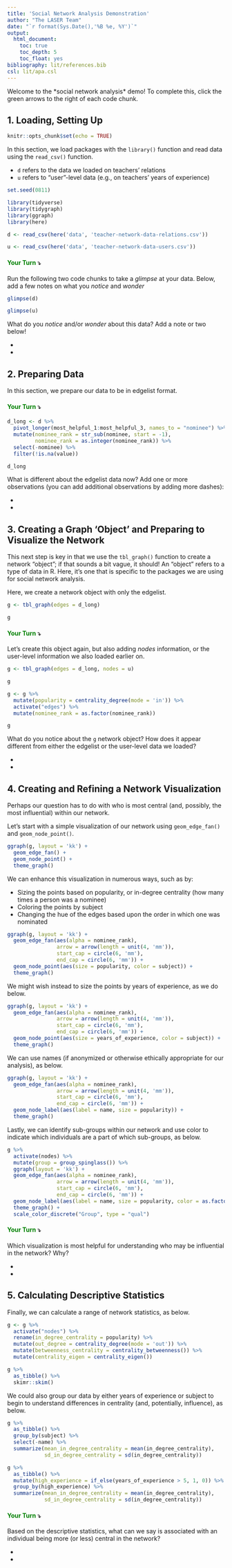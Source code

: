 ```yaml
---
title: 'Social Network Analysis Demonstration'
author: "The LASER Team"
date: "`r format(Sys.Date(),'%B %e, %Y')`"
output:
  html_document:
    toc: true
    toc_depth: 5
    toc_float: yes
bibliography: lit/references.bib
csl: lit/apa.csl
---
```


Welcome to the \*social network analysis\* demo! To complete this, click the green arrows to the right of each code chunk.

## 1. Loading, Setting Up

```r
knitr::opts_chunk$set(echo = TRUE)
```

In this section, we load packages with the `library()` function and read data using the `read_csv()` function.

- `d` refers to the data we loaded on teachers' relations
- `u` refers to "user"-level data (e.g., on teachers' years of experience)

```r
set.seed(0811)

library(tidyverse)
library(tidygraph)
library(ggraph)
library(here)

d <- read_csv(here('data', 'teacher-network-data-relations.csv'))

u <- read_csv(here('data', 'teacher-network-data-users.csv'))
```

#### [**Your Turn**]{style="color: green;"} **⤵**

Run the following two code chunks to take a _glimpse_ at your data. Below, add a few notes on what you _notice_ and _wonder_

```r
glimpse(d)
```

```r
glimpse(u)
```

What do you _notice_ and/or _wonder_ about this data? Add a note or two below!

- 
- 

## 2. Preparing Data

In this section, we prepare our data to be in edgelist format. 

#### [**Your Turn**]{style="color: green;"} **⤵**

```r
d_long <- d %>% 
  pivot_longer(most_helpful_1:most_helpful_3, names_to = "nominee") %>% 
  mutate(nominee_rank = str_sub(nominee, start = -1),
         nominee_rank = as.integer(nominee_rank)) %>% 
  select(-nominee) %>% 
  filter(!is.na(value))

d_long
```
What is different about the edgelist data now? Add one or more observations (you can add additional observations by adding more dashes):

- 
- 

## 3. Creating a Graph 'Object' and Preparing to Visualize the Network

This next step is key in that we use the `tbl_graph()` function to create a network "object"; if that sounds a bit vague, it should! An "object" refers to a type of data in R. Here, it's one that is specific to the packages we are using for social network analysis. 

Here, we create a network object with only the edgelist. 

```r
g <- tbl_graph(edges = d_long)

g
```

#### [**Your Turn**]{style="color: green;"} **⤵**

Let's create this object again, but also adding _nodes_ information, or the user-level information we also loaded earlier on.

```r
g <- tbl_graph(edges = d_long, nodes = u)

g
```

```r
g <- g %>% 
  mutate(popularity = centrality_degree(mode = 'in')) %>% 
  activate("edges") %>% 
  mutate(nominee_rank = as.factor(nominee_rank))

g
```

What do you notice about the `g` network object? How does it appear different from either the edgelist or the user-level data we loaded?

- 
- 

## 4. Creating and Refining a Network Visualization

Perhaps our question has to do with who is most central (and, possibly, the most influential) within our network.

Let's start with a simple visualization of our network using `geom_edge_fan()` and `geom_node_point()`.

```r
ggraph(g, layout = 'kk') + 
  geom_edge_fan() +
  geom_node_point() +
  theme_graph()
```

We can enhance this visualization in numerous ways, such as by:

- Sizing the points based on popularity, or in-degree centrality (how many times a person was a nominee)
- Coloring the points by subject
- Changing the hue of the edges based upon the order in which one was nominated

```r
ggraph(g, layout = 'kk') + 
  geom_edge_fan(aes(alpha = nominee_rank), 
                arrow = arrow(length = unit(4, 'mm')),
                start_cap = circle(6, 'mm'),
                end_cap = circle(6, 'mm')) + 
  geom_node_point(aes(size = popularity, color = subject)) +
  theme_graph()
```
We might wish instead to size the points by years of experience, as we do below.

```r
ggraph(g, layout = 'kk') + 
  geom_edge_fan(aes(alpha = nominee_rank), 
                arrow = arrow(length = unit(4, 'mm')),
                start_cap = circle(6, 'mm'),
                end_cap = circle(6, 'mm')) + 
  geom_node_point(aes(size = years_of_experience, color = subject)) +
  theme_graph()
```

We can use names (if anonymized or otherwise ethically appropriate for our analysis), as below.

```r
ggraph(g, layout = 'kk') + 
  geom_edge_fan(aes(alpha = nominee_rank), 
                arrow = arrow(length = unit(4, 'mm')),
                start_cap = circle(6, 'mm'),
                end_cap = circle(6, 'mm')) + 
  geom_node_label(aes(label = name, size = popularity)) +
  theme_graph()
```
Lastly, we can identify sub-groups within our network and use color to indicate which individuals are a part of which sub-groups, as below. 

```r
g %>%
  activate(nodes) %>%
  mutate(group = group_spinglass()) %>% 
  ggraph(layout = 'kk') + 
  geom_edge_fan(aes(alpha = nominee_rank), 
                arrow = arrow(length = unit(4, 'mm')),
                start_cap = circle(6, 'mm'),
                end_cap = circle(6, 'mm')) + 
  geom_node_label(aes(label = name, size = popularity, color = as.factor(group))) +
  theme_graph() +
  scale_color_discrete("Group", type = "qual")
```

#### [**Your Turn**]{style="color: green;"} **⤵**

Which visualization is most helpful for understanding who may be influential in the network? Why?

- 
- 

## 5. Calculating Descriptive Statistics

Finally, we can calculate a range of network statistics, as below.

```r
g <- g %>% 
  activate("nodes") %>% 
  rename(in_degree_centrality = popularity) %>% 
  mutate(out_degree = centrality_degree(mode = 'out')) %>% 
  mutate(betweenness_centrality = centrality_betweenness()) %>% 
  mutate(centrality_eigen = centrality_eigen())

g %>% 
  as_tibble() %>% 
  skimr::skim()
```

We could also group our data by either years of experience or subject to begin to understand differences in centrality (and, potentially, influence), as below.

```r
g %>% 
  as_tibble() %>% 
  group_by(subject) %>% 
  select(-name) %>% 
  summarize(mean_in_degree_centrality = mean(in_degree_centrality),
            sd_in_degree_centrality = sd(in_degree_centrality))

g %>% 
  as_tibble() %>% 
  mutate(high_experience = if_else(years_of_experience > 5, 1, 0)) %>% 
  group_by(high_experience) %>% 
  summarize(mean_in_degree_centrality = mean(in_degree_centrality),
            sd_in_degree_centrality = sd(in_degree_centrality))
```

#### [**Your Turn**]{style="color: green;"} **⤵**

Based on the descriptive statistics, what can we say is associated with an individual being more (or less) central in the network?

- 
- 
